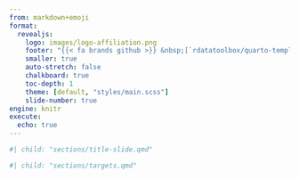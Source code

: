 ```yaml
---
from: markdown+emoji
format:
  revealjs:
    logo: images/logo-affiliation.png
    footer: "{{< fa brands github >}} &nbsp;[`rdatatoolbox/quarto-template`](https://github.com/rdatatoolbox/quarto-template) &nbsp; &bull; &nbsp; {{< fa brands creative-commons >}} {{< fa brands creative-commons-by >}} &nbsp;[`cc-by-4.0`](https://creativecommons.org/licenses/by/4.0/deed.en)"
    smaller: true
    auto-stretch: false
    chalkboard: true
    toc-depth: 1
    theme: [default, "styles/main.scss"]
    slide-number: true
engine: knitr
execute: 
  echo: true
---
```


<!-- Insert section 'Title slide' -->

```r
#| child: "sections/title-slide.qmd"
```


<!-- Insert section 'Targets' -->

```r
#| child: "sections/targets.qmd"
```

